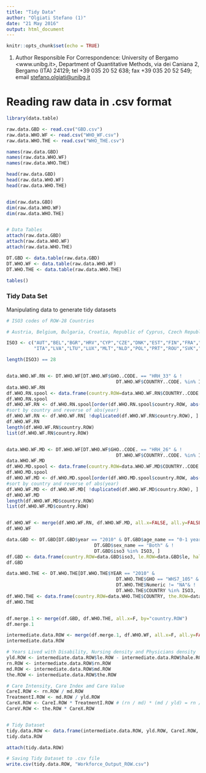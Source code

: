 ```yaml
---
title: "Tidy Data"
author: "Olgiati Stefano (1)"
date: "21 May 2016"
output: html_document
---
```


```r
knitr::opts_chunk$set(echo = TRUE)
```

(1) Author Responsible For Correspondence: University of Bergamo <www.unibg.it>, Department of Quantitative Methods, via dei Caniana 2, Bergamo (ITA) 24129; tel  +39 035 20 52 638; fax +39 035 20 52 549; email <stefano.olgiati@unibg.it>

# Reading raw data in .csv format

```r
library(data.table)

raw.data.GBD <- read.csv("GBD.csv")
raw.data.WHO.WF <- read.csv("WHO_WF.csv")
raw.data.WHO.THE <- read.csv("WHO_THE.csv")

names(raw.data.GBD)
names(raw.data.WHO.WF)
names(raw.data.WHO.THE)

head(raw.data.GBD)
head(raw.data.WHO.WF)
head(raw.data.WHO.THE)


dim(raw.data.GBD)
dim(raw.data.WHO.WF)
dim(raw.data.WHO.THE)


# Data Tables
attach(raw.data.GBD)
attach(raw.data.WHO.WF)
attach(raw.data.WHO.THE)

DT.GBD <- data.table(raw.data.GBD)
DT.WHO.WF <- data.table(raw.data.WHO.WF)
DT.WHO.THE <- data.table(raw.data.WHO.THE)

tables()
```


### Tidy Data Set

Manipulating data to generate tidy datasets
```r
# ISO3 codes of ROW-28 Countries

# Austria, Belgium, Bulgaria, Croatia, Republic of Cyprus, Czech Republic, Denmark, Estonia, Finland, France, Germany, Greece, Hungary, Ireland, Italy, Latvia, Lithuania, Luxembourg, Malta, Netherlands, Poland, Portugal, Romania, Slovakia, Slovenia, Spain, Sweden and the UK

ISO3 <- c("AUT","BEL","BGR","HRV","CYP","CZE","DNK","EST","FIN","FRA","DROW","GRC","HUN","IRL",
          "ITA","LVA","LTU","LUX","MLT","NLD","POL","PRT","ROU","SVK","SVN","ESP","SWE","GBR")

length(ISO3) == 28


data.WHO.WF.RN <- DT.WHO.WF[DT.WHO.WF$GHO..CODE. == "HRH_33" & !
                                        DT.WHO.WF$COUNTRY..CODE. %in% ISO3, ]
data.WHO.WF.RN
df.WHO.RN.spool <- data.frame(country.ROW=data.WHO.WF.RN$COUNTRY..CODE., rn.ROW=data.WHO.WF.RN$Numeric, year=data.WHO.WF.RN$YEAR..CODE.)
df.WHO.RN.spool
df.WHO.WF.RN <- df.WHO.RN.spool[order(df.WHO.RN.spool$country.ROW, abs(df.WHO.RN.spool$year) ), ] 
#sort by country and reverse of abs(year)
df.WHO.WF.RN <- df.WHO.WF.RN[ !duplicated(df.WHO.WF.RN$country.ROW), ]
df.WHO.WF.RN
length(df.WHO.WF.RN$country.ROW)
list(df.WHO.WF.RN$country.ROW)


data.WHO.WF.MD <- DT.WHO.WF[DT.WHO.WF$GHO..CODE. == "HRH_26" & !
                                        DT.WHO.WF$COUNTRY..CODE. %in% ISO3, ]
data.WHO.WF.MD
df.WHO.MD.spool <- data.frame(country.ROW=data.WHO.WF.MD$COUNTRY..CODE., md.ROW=data.WHO.WF.MD$Numeric, year=data.WHO.WF.MD$YEAR..CODE.)
df.WHO.MD.spool
df.WHO.WF.MD <- df.WHO.MD.spool[order(df.WHO.MD.spool$country.ROW, abs(df.WHO.MD.spool$year) ), ] 
#sort by country and reverse of abs(year)
df.WHO.WF.MD <- df.WHO.WF.MD[ !duplicated(df.WHO.WF.MD$country.ROW), ]
df.WHO.WF.MD
length(df.WHO.WF.MD$country.ROW)
list(df.WHO.WF.MD$country.ROW)


df.WHO.WF <- merge(df.WHO.WF.RN, df.WHO.WF.MD, all.x=FALSE, all.y=FALSE, by="country.ROW")
df.WHO.WF

data.GBD <- DT.GBD[DT.GBD$year == "2010" & DT.GBD$age_name == "0-1 years" &
                                DT.GBD$sex_name == "Both" & !
                                DT.GBD$iso3 %in% ISO3, ]
df.GBD <- data.frame(country.ROW=data.GBD$iso3, le.ROW=data.GBD$le, hale.ROW=data.GBD$hale)
df.GBD

data.WHO.THE <- DT.WHO.THE[DT.WHO.THE$YEAR == "2010" & 
                                        DT.WHO.THE$GHO == "WHS7_105" & 
                                        DT.WHO.THE$Numeric != "NA"& !
                                        DT.WHO.THE$COUNTRY %in% ISO3,  ]
df.WHO.THE <- data.frame(country.ROW=data.WHO.THE$COUNTRY, the.ROW=data.WHO.THE$Numeric)
df.WHO.THE


df.merge.1 <- merge(df.GBD, df.WHO.THE, all.x=F, by="country.ROW")
df.merge.1

intermediate.data.ROW <- merge(df.merge.1, df.WHO.WF, all.x=F, all.y=FALSE, by="country.ROW")
intermediate.data.ROW

# Years Lived with Disability, Nursing density and Physicians density
yld.ROW <- intermediate.data.ROW$le.ROW - intermediate.data.ROW$hale.ROW
rn.ROW <- intermediate.data.ROW$rn.ROW
md.ROW <- intermediate.data.ROW$md.ROW
the.ROW <- intermediate.data.ROW$the.ROW

# Care Intensity, Care Index amd Care Value
CareI.ROW <- rn.ROW / md.ROW
TreatmentI.ROW <- md.ROW / yld.ROW
CareX.ROW <- CareI.ROW * TreatmentI.ROW # (rn / md) * (md / yld) = rn / yld
CareV.ROW <- the.ROW * CareX.ROW


# Tidy Dataset
tidy.data.ROW <- data.frame(intermediate.data.ROW, yld.ROW, CareI.ROW, TreatmentI.ROW, CareX.ROW, CareV.ROW)
tidy.data.ROW

attach(tidy.data.ROW)

# Saving Tidy Dataset to .csv file
write.csv(tidy.data.ROW, "Workforce_Output_ROW.csv")
```


